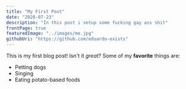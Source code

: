 ```yaml
---
title: "My First Post"
date: "2020-07-23"
description: "In this post i setup some fucking gay ass shit"
frontPage: true
featuredImage: "../images/me.jpg"
githubUri: "https://github.com/eduardo-exists"
---
```

This is my first blog post! Isn't it *great*?
Some of my **favorite** things are:
* Petting dogs
* Singing
* Eating potato-based foods